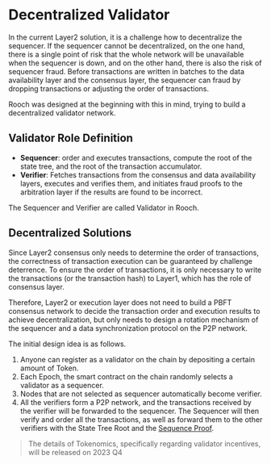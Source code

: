 # Decentralized Validator

In the current Layer2 solution, it is a challenge how to decentralize the sequencer. If the sequencer cannot be decentralized, on the one hand, there is a single point of risk that the whole network will be unavailable when the sequencer is down, and on the other hand, there is also the risk of sequencer fraud. Before transactions are written in batches to the data availability layer and the consensus layer, the sequencer can fraud by dropping transactions or adjusting the order of transactions.

Rooch was designed at the beginning with this in mind, trying to build a decentralized validator network.

## Validator Role Definition

- **Sequencer**: order and executes transactions, compute the root of the state tree, and the root of the transaction accumulator.
- **Verifier**: Fetches transactions from the consensus and data availability layers, executes and verifies them, and initiates fraud proofs to the arbitration layer if the results are found to be incorrect.

The Sequencer and Verifier are called Validator in Rooch.

## Decentralized Solutions

Since Layer2 consensus only needs to determine the order of transactions, the correctness of transaction execution can be guaranteed by challenge deterrence. To ensure the order of transactions, it is only necessary to write the transactions (or the transaction hash) to Layer1, which has the role of consensus layer.

Therefore, Layer2 or execution layer does not need to build a PBFT consensus network to decide the transaction order and execution results to achieve decentralization, but only needs to design a rotation mechanism of the sequencer and a data synchronization protocol on the P2P network.

The initial design idea is as follows.

1. Anyone can register as a validator on the chain by depositing a certain amount of Token.
2. Each Epoch, the smart contract on the chain randomly selects a validator as a sequencer.
3. Nodes that are not selected as sequencer automatically become verifier.
4. All the verifiers form a P2P network, and the transactions received by the verifier will be forwarded to the sequencer. The Sequencer will then verify and order all the transactions, as well as forward them to the other verifiers with the State Tree Root and the [Sequence Proof](/docs/tech-highlights/sequence-proof).

> The details of Tokenomics, specifically regarding validator incentives, will be released on 2023 Q4
